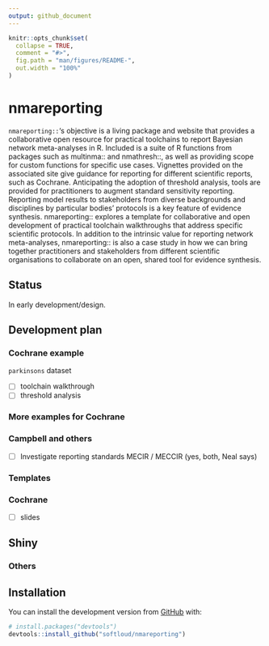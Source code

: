 ```yaml
---
output: github_document
---
```


<!-- README.md is generated from README.Rmd. Please edit that file -->

```r
knitr::opts_chunk$set(
  collapse = TRUE,
  comment = "#>",
  fig.path = "man/figures/README-",
  out.width = "100%"
)
```

# nmareporting

<!-- badges: start -->
<!-- badges: end -->

`nmareporting::`'s objective is a living package and website that provides a collaborative open resource for practical toolchains to report Bayesian network meta-analyses in R. Included is a suite of R functions from packages such as multinma:: and nmathresh::, as well as providing scope for custom functions for specific use cases. Vignettes provided on the associated site give guidance for reporting for different scientific reports, such as Cochrane. Anticipating the adoption of threshold analysis, tools are provided for practitioners to augment standard sensitivity reporting. Reporting model results to stakeholders from diverse backgrounds and disciplines by particular bodies’ protocols is a key feature of evidence synthesis. nmareporting:: explores a template for collaborative and open development of practical toolchain walkthroughs that address specific scientific protocols. In addition to the intrinsic value for reporting network meta-analyses, nmareporting:: is also a case study in how we can bring together practitioners and stakeholders from different scientific organisations to collaborate on an open, shared tool for evidence synthesis.   

## Status

In early development/design.

## Development plan

### Cochrane example 

`parkinsons` dataset

- [ ] toolchain walkthrough
- [ ] threshold analysis

### More examples for Cochrane

### Campbell and others 

- [ ] Investigate reporting standards MECIR / MECCIR (yes, both, Neal says)

### Templates

### Cochrane

- [ ] slides

## Shiny

### Others


## Installation

<!-- You can install  -->
<!-- the released version of nmareporting from [CRAN](https://CRAN.R-project.org) with: -->
<!-- ``` r -->
<!-- install.packages("nmareporting") -->
<!-- ``` -->
<!-- And  -->
You can install the development version from [GitHub](https://github.com/) with:

``` r
# install.packages("devtools")
devtools::install_github("softloud/nmareporting")
```
